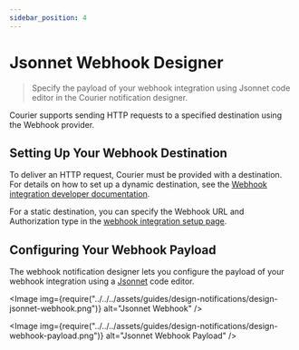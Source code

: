 ```yaml
---
sidebar_position: 4
---
```



# Jsonnet Webhook Designer

> Specify the payload of your webhook integration using Jsonnet code editor in the Courier notification designer.

Courier supports sending HTTP requests to a specified destination using the Webhook provider.

## Setting Up Your Webhook Destination

To deliver an HTTP request, Courier must be provided with a destination. For details on how to set up a dynamic destination, see the [Webhook integration developer documentation](../../../channels/other/webhook-integration.mdx).

For a static destination, you can specify the Webhook URL and Authorization type in the [webhook integration setup page](https://app.courier.com/channels/webhook).

## Configuring Your Webhook Payload

The webhook notification designer lets you configure the payload of your webhook integration using a [Jsonnet](https://jsonnet.org/) code editor.

<Image
  img={require("../../../assets/guides/design-notifications/design-jsonnet-webhook.png")}
  alt="Jsonnet Webhook"
/>

<Image
  img={require("../../../assets/guides/design-notifications/design-webhook-payload.png")}
  alt="Jsonnet Webhook Payload"
/>